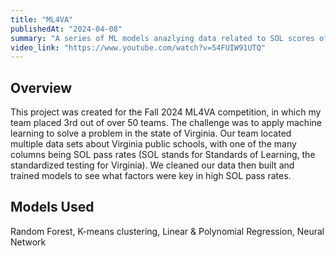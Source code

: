 ```yaml
---
title: "ML4VA"
publishedAt: "2024-04-08"
summary: "A series of ML models anazlying data related to SOL scores of Virginia public schools.."
video_link: "https://www.youtube.com/watch?v=54FUIW91UTQ"
---
```

## Overview
This project was created for the Fall 2024 ML4VA competition, in which my team placed 3rd out of over 50 teams. The challenge was to apply machine learning to solve a problem in the state of Virginia. Our team located multiple data sets about Virginia public schools, with one of the many columns being SOL pass rates (SOL stands for Standards of Learning, the standardized testing for Virginia). We cleaned our data then built and trained models to see what factors were key in high SOL pass rates.
## Models Used
Random Forest, K-means clustering, Linear & Polynomial Regression, Neural Network